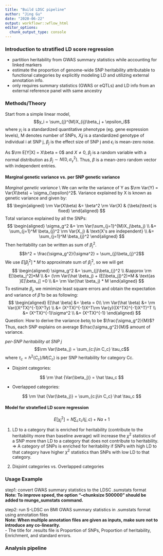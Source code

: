 ```yaml
---
title: "Build LDSC pipeline"
author: "Jing Gu"
date: "2020-06-22"
output: workflowr::wflow_html
editor_options:
  chunk_output_type: console
---
```


### **Introduction to stratified LD score regression**
- partition heritability from GWAS summary statistics while accounting for linked markers
- estimate the proportion of genome-wide SNP heritability attributable to functional categories by  explicitly modeling LD and utilizing external annotation info.
- only requires summary statistics (GWAS or eQTLs) and LD info from an external reference panel with same ancestry

### **Methods/Theory**
Start from a simple linear model,
    $$y_i = \sum_{j}^{M}X_{ij}\beta_j + \epsilon_i$$
where $y_i$ is a standardized quantitative phenotype (eg. gene expression levels),  M denotes number of SNPs, $X_ij$ is a standardized genotype of individual i at SNP j, $\beta_j$ is the effect size of SNP j and $\epsilon_i$ is mean-zero noise. 

As $\rm E[Y|X] = X\beta = 0$ and $X \ne 0$, $\beta_j$ is a random variable with a normal distribution as $\beta_j \sim N(0, \sigma_{\gamma}^2)$. Thus, $\beta$ is a mean-zero random vector with independent entries.

#### **Marginal genetic variance vs. per SNP genetic variance**  
*Marginal genetic variance* \\
We can write the variance of Y as $\rm Var(Y) = Var(X\beta) + \sigma_{\epsilon}^2$. Variance explained by X is known as genetic variance and given by:
$$
\begin{aligned}
\rm Var(X\beta) &= \beta^2 \rm Var(X) & {\beta}\text{ is fixed}
\end{aligned}
$$
Total variance explained by all the SNPs:
$$
\begin{aligned}
\sigma_g^2 &= \rm Var(\sum_{j=1}^{M}X_j\beta_j) \\
           &= \sum_{j=1}^M \beta_{j}^2 \rm Var(X_j)  & \text{X's are independent} \\
           &= \sum_{j=1}^M \beta_{j}^2
\end{aligned}
$$
Then heritability can be written as sum of $\beta_j^2$.  
$$h^2 = \frac{\sigma_g^2}{\sigma^2} = \sum_{j}\beta_{j}^2$$
We use $E[\beta_j^2]*M$ to approximate sum of $\beta_j^2$, so we will get 
$$
\begin{aligned}
\sigma_g^2 &= \sum_{j}\beta_{j}^2 \\
          &\approx \rm E[\beta_j^2]*M \\
          &= (\rm Var(\hat \beta_j) + (E[\beta_j])^2)*M & \text{as }E[\beta_j] =0 \\
          &= \rm Var(\hat \beta_j) * M
\end{aligned}
$$
To estimate $\beta_j$, we mimimize least square errors and obtain the expectation and variance of $\hat \beta$ to be as following:
$$
\begin{aligned}
E[\hat \beta] &= \beta = 0\\
\rm Var(\hat \beta) &= \rm Var((X^TX)^{-1}X^Ty) \\
                    &= (X^TX)^{-1}X^T\rm Var(y)((X^TX)^{-1}X^T)^T \\
                    &= (X^TX)^{-1}\sigma^2 \\
                    &= (X^TX)^{-1}
\end{aligned}
$$
Question: How to derive the variance $beta_j$ to be $\frac{\sigma_g^2}{M}$?  
Thus, each SNP explains on average $\frac{\sigma_g^2}{M}$ amount of variance.  

*per-SNP heritability at SNP j*
$$\rm Var(\beta_j) = \sum_{c:j\in C_c} \tau_c$$
where $\tau_c = h^2(C_c)/M(C_c)$ is per SNP heritability for category Cc.   

  * Disjoint categories:

$$
\rm \hat {Var(\beta_j)} = \hat \tau_c
$$

  * Overlapped categories:

$$
\rm \hat {Var(\beta_j)} = \sum_{c:j\in C_c} \hat \tau_c
$$

#### **Model for stratefied LD score regression**
$$
E[\chi_j^2] = N\sum_c \tau_cl(j,c) + Na + 1
$$

1. LD to a category that is enriched for heritability (contribute to the heritability more than baseline average) will increase the $\chi^2$ statistics of a SNP more than LD to a category that does not contribute to heritability.
=> A category of SNPs is enriched for heritability if SNPs with high LD to that category have higher $\chi^2$ statistics than SNPs with low LD to that category. 

2. Disjoint categories vs. Overlapped categories 



### **Usage Example**
step1: convert GWAS summary statistics to the LDSC .sumstats format   
 **Note: To improve speed, the option "--chunksize 500000" should be added to munge_sumstats command.**
 
step2: run S-LDSC on BMI GWAS summary statistics in .sumstats format using annotation files   
**Note: When multiple annotation files are given as inputs, make sure not to introduce any co-linearity.**  
- The title for .results file is Proportion of SNPs, Proportion of heritability, Enrichment, and standard errors.  
  
### **Analysis pipeline**

```r

```

